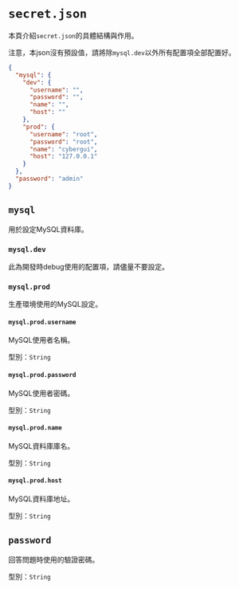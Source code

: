 # `secret.json`

本頁介紹`secret.json`的具體結構與作用。

注意，本json沒有預設值，請將除`mysql.dev`以外所有配置項全部配置好。

```json filename="secret.json" copy
{
  "mysql": {
    "dev": {
      "username": "",
      "password": "",
      "name": "",
      "host": ""
    },
    "prod": {
      "username": "root",
      "password": "root",
      "name": "cybergui",
      "host": "127.0.0.1"
    }
  },
  "password": "admin"
}
```

## `mysql`

用於設定MySQL資料庫。

### `mysql.dev`

此為開發時debug使用的配置項，請儘量不要設定。

### `mysql.prod`

生產環境使用的MySQL設定。

#### `mysql.prod.username`

MySQL使用者名稱。

型別：`String`

#### `mysql.prod.password`

MySQL使用者密碼。

型別：`String`

#### `mysql.prod.name`

MySQL資料庫庫名。

型別：`String`

#### `mysql.prod.host`

MySQL資料庫地址。

型別：`String`

## `password`

回答問題時使用的驗證密碼。

型別：`String`